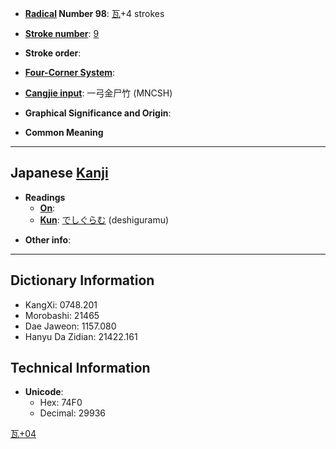 * '''[[Wiktionary:Chinese radical index| Radical]] Number 98''': [[Wiktionary:Chinese radical index 瓦|瓦]]+4 strokes

* '''[[Wiktionary:Chinese total strokes index|Stroke number]]''': [[Wiktionary:Chinese total strokes index 9|9]]

* '''Stroke order''': 

* '''[[Wiktionary:Chinese four corner index|Four-Corner System]]''': 

* '''[[Wiktionary:Chinese Cangjie index|Cangjie input]]''': 一弓金尸竹 (MNCSH)

* '''Graphical Significance and Origin''': 

* '''Common Meaning'''

----

== Japanese [[Kanji]] ==

* '''Readings'''
** '''[[On]]''': 
** '''[[Kun]]''': [[でしぐらむ]] (deshiguramu)

* '''Other info''':  

----

== Dictionary Information ==

* KangXi: 0748.201
* Morobashi: 21465
* Dae Jaweon: 1157.080
* Hanyu Da Zidian: 21422.161

== Technical Information ==

* '''Unicode''':
** Hex: 74F0
** Decimal: 29936

[[Category:Japanese-only CJKV Characters|瓦+04]]